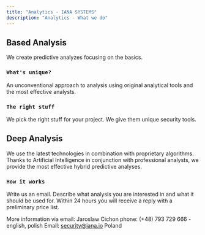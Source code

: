 ```yaml
---
title: "Analytics - IANA SYSTEMS"
description: "Analytics - What we do"
---
```


## Based Analysis

We create predictive analyzes focusing on the basics.

### `What's unique?`

An unconventional approach to analysis using original analytical tools and the most effective analysts.

### `The right stuff`

We pick the right stuff for your project. We give them unique security tools.

## Deep Analysis

We use the latest technologies in combination with proprietary algorithms. Thanks to Artificial Intelligence in conjunction with professional analysts, we provide the most effective hybrid predictive analyses.

### `How it works`

Write us an email. Describe what analysis you are interested in and what it should be used for. Within 24 hours you will receive a reply with a preliminary price list.

More information via email:
Jaroslaw Cichon
phone: (+48) 793 729 666 - english, polish
Email: security@iana.io
Poland

